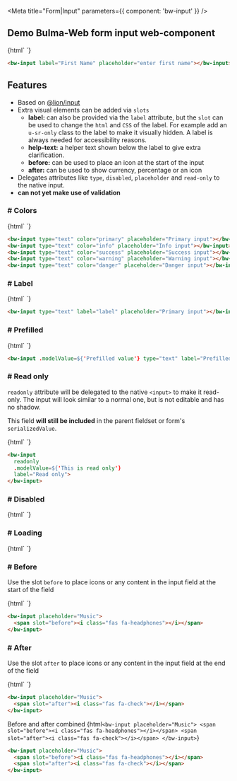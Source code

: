 
<Meta title="Form|Input" parameters={{ component: 'bw-input' }} />

## Demo Bulma-Web form input web-component

<Story name="Main">
  {html`
    <bw-input label="First Name" placeholder="enter first name"></bw-input>
  `}
</Story>

```html
<bw-input label="First Name" placeholder="enter first name"></bw-input>
```

## Features
* Based on [@lion/input](https://lion-web-components.netlify.app/?path=/docs/forms-input--main)
* Extra visual elements can be added via `slots`
  * **label:** can also be provided via the `label` attribute, but the `slot` can be used to change the `html` and `CSS` of the label. For example add an `u-sr-only` class to the label to make it visually hidden. A label is always needed for accessibility reasons.
  * **help-text:** a helper text shown below the label to give extra clarification.
  * **before:** can be used to place an icon at the start of the input
  * **after:** can be used to show currency, percentage or an icon
* Delegates attributes like `type`, `disabled`, `placeholder` and `read-only` to the native input.
* __can not yet make use of validation__


### # Colors

<Story name="colors">
  {html`
    <bw-input type="text" color="primary" placeholder="Primary input"></bw-input>
    <bw-input type="text" color="info" placeholder="Info input"></bw-input>
    <bw-input type="text" color="success" placeholder="Success input"></bw-input>
    <bw-input type="text" color="warning" placeholder="Warning input"></bw-input>
    <bw-input type="text" color="danger" placeholder="Danger input"></bw-input>
  `}
</Story>

```html
<bw-input type="text" color="primary" placeholder="Primary input"></bw-input>
<bw-input type="text" color="info" placeholder="Info input"></bw-input>
<bw-input type="text" color="success" placeholder="Success input"></bw-input>
<bw-input type="text" color="warning" placeholder="Warning input"></bw-input>
<bw-input type="text" color="danger" placeholder="Danger input"></bw-input>
```

### # Label

<Story name="label">
  {html`
    <bw-input type="text" label="label" placeholder="Primary input"></bw-input>
  `}
</Story>

```html
<bw-input type="text" label="label" placeholder="Primary input"></bw-input>
```

### # Prefilled
<Story name="prefilled">
  {html`
    <bw-input .modelValue=${'Prefilled value'} type="text" label="Prefilled"></bw-input>
  `}
</Story>

```html
<bw-input .modelValue=${'Prefilled value'} type="text" label="Prefilled"></bw-input>
```

### # Read only

`readonly` attribute will be delegated to the native `<input>` to make it read-only. The input will look similar to a normal one, but is not editable and has no shadow.

This field **will still be included** in the parent fieldset or form's `serializedValue`.


<Story name="Read only">
  {html`
    <bw-input readonly .modelValue=${'This is read only'} label="Read only"></bw-input>
  `}
</Story>

```html
<bw-input 
  readonly 
  .modelValue=${'This is read only'} 
  label="Read only">
</bw-input>
```

### # Disabled

<Story name="disabled">
  {html`
    <bw-input .modelValue=${'This is disabled'} label="Disabled"></bw-input>
  `}
</Story>

### # Loading

<Story name="Loading">
  {html`
    <bw-input loading placeholder="Loading input"></bw-input>
  `}
</Story>


### # Before
Use the slot `before` to place icons or any content in the input field at the start of the field

<Story name="Before">
  {html`
    <bw-input placeholder="Music">
      <span slot="before"><i class="fas fa-headphones"></i></span>
    </bw-input>
  `}
</Story>

```html
<bw-input placeholder="Music">
  <span slot="before"><i class="fas fa-headphones"></i></span>
</bw-input>
```

### # After
Use the slot `after` to place icons or any content in the input field at the end of the field

<Story name="After">
  {html`
    <bw-input placeholder="Music">
      <span slot="after"><i class="fas fa-check"></i></span>
    </bw-input>
  `}
</Story>

```html
<bw-input placeholder="Music">
  <span slot="after"><i class="fas fa-check"></i></span>
</bw-input>
```

Before and after combined
<Story name="Before and After">
  {html`
    <bw-input placeholder="Music">
      <span slot="before"><i class="fas fa-headphones"></i></span>
       <span slot="after"><i class="fas fa-check"></i></span>
    </bw-input>
  `}
</Story>

```html
<bw-input placeholder="Music">
  <span slot="before"><i class="fas fa-headphones"></i></span>
  <span slot="after"><i class="fas fa-check"></i></span>
</bw-input>
```


